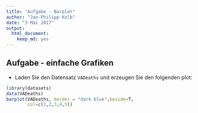 ```yaml
---
title: "Aufgabe - Barplot"
author: "Jan-Philipp Kolb"
date: "3 Mai 2017"
output: 
  html_document:
    keep_md: yes
---
```


## Aufgabe - einfache Grafiken

- Laden Sie den Datensatz `VADeaths` und erzeugen Sie den
folgenden plot:

```r
library(datasets)
data(VADeaths)
barplot(VADeaths, border = "dark blue",beside=T,
        col=c(1,2,3,4,5)) 
```
